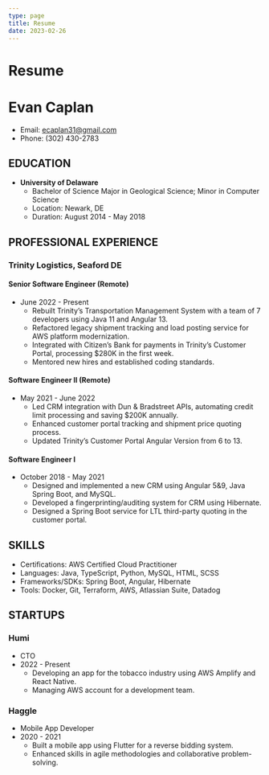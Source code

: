 ```yaml
---
type: page
title: Resume
date: 2023-02-26
---
```


# Resume
# Evan Caplan
- Email: ecaplan31@gmail.com
- Phone: (302) 430-2783

## EDUCATION
- **University of Delaware**
  - Bachelor of Science Major in Geological Science; Minor in Computer Science
  - Location: Newark, DE
  - Duration: August 2014 - May 2018

## PROFESSIONAL EXPERIENCE
### Trinity Logistics, Seaford DE

#### Senior Software Engineer (Remote)
- June 2022 - Present
  - Rebuilt Trinity’s Transportation Management System with a team of 7 developers using Java 11 and Angular 13.
  - Refactored legacy shipment tracking and load posting service for AWS platform modernization.
  - Integrated with Citizen’s Bank for payments in Trinity’s Customer Portal, processing $280K in the first week.
  - Mentored new hires and established coding standards.

#### Software Engineer II (Remote)
- May 2021 - June 2022
  - Led CRM integration with Dun & Bradstreet APIs, automating credit limit processing and saving $200K annually.
  - Enhanced customer portal tracking and shipment price quoting process.
  - Updated Trinity’s Customer Portal Angular Version from 6 to 13.

#### Software Engineer I
- October 2018 - May 2021
  - Designed and implemented a new CRM using Angular 5&9, Java Spring Boot, and MySQL.
  - Developed a fingerprinting/auditing system for CRM using Hibernate.
  - Designed a Spring Boot service for LTL third-party quoting in the customer portal.

## SKILLS
- Certifications: AWS Certified Cloud Practitioner
- Languages: Java, TypeScript, Python, MySQL, HTML, SCSS
- Frameworks/SDKs: Spring Boot, Angular, Hibernate
- Tools: Docker, Git, Terraform, AWS, Atlassian Suite, Datadog

## STARTUPS
### Humi
- CTO
- 2022 - Present
  - Developing an app for the tobacco industry using AWS Amplify and React Native.
  - Managing AWS account for a development team.

### Haggle
- Mobile App Developer
- 2020 - 2021
  - Built a mobile app using Flutter for a reverse bidding system.
  - Enhanced skills in agile methodologies and collaborative problem-solving.



